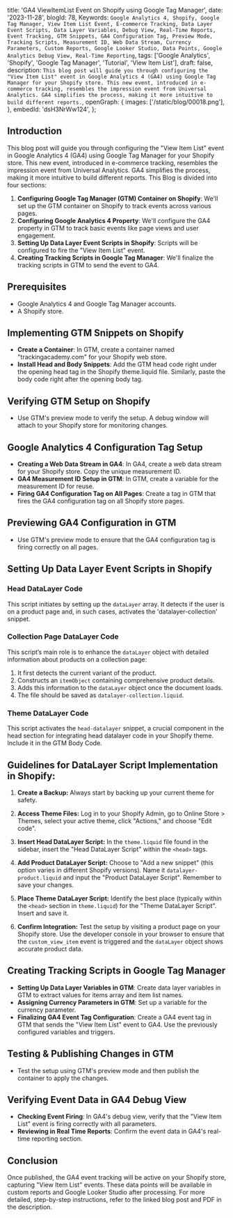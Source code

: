   title: 'GA4 ViewItemList Event on Shopify using Google Tag Manager',
  date: '2023-11-28',
  blogId: 78,
  Keywords: `Google Analytics 4, Shopify, Google Tag Manager, View Item List Event, E-commerce Tracking, Data Layer Event Scripts, Data Layer Variables, Debug View, Real-Time Reports, Event Tracking, GTM Snippets, GA4 Configuration Tag, Preview Mode, Tracking Scripts, Measurement ID, Web Data Stream, Currency Parameters, Custom Reports, Google Looker Studio, Data Points, Google Analytics Debug View, Real-Time Reporting`,
  tags: ['Google Analytics', 'Shopify', 'Google Tag Manager', 'Tutorial', 'View Item List'],
  draft: false,
  description: `This blog post will guide you through configuring the "View Item List" event in Google Analytics 4 (GA4) using Google Tag Manager for your Shopify store. This new event, introduced in e-commerce tracking, resembles the impression event from Universal Analytics. GA4 simplifies the process, making it more intuitive to build different reports.`,
  openGraph: {
    images: ['/static/blog/00018.png'],
  },
  embedId: 'dsH3NrWw124',
};

<BlogHeader metadata={metadata} />

## Introduction

This blog post will guide you through configuring the "View Item List" event in Google Analytics 4 (GA4) using Google Tag Manager for your Shopify store. This new event, introduced in e-commerce tracking, resembles the impression event from Universal Analytics. GA4 simplifies the process, making it more intuitive to build different reports. This Blog is divided into four sections:

1. **Configuring Google Tag Manager (GTM) Container on Shopify**: We'll set up the GTM container on Shopify to track events across various pages.
2. **Configuring Google Analytics 4 Property**: We'll configure the GA4 property in GTM to track basic events like page views and user engagement.
3. **Setting Up Data Layer Event Scripts in Shopify**: Scripts will be configured to fire the "View Item List" event.
4. **Creating Tracking Scripts in Google Tag Manager**: We'll finalize the tracking scripts in GTM to send the event to GA4.

## Prerequisites

- Google Analytics 4 and Google Tag Manager accounts.
- A Shopify store.

## Implementing GTM Snippets on Shopify

- **Create a Container**: In GTM, create a container named "trackingacademy.com" for your Shopify web store.
- **Install Head and Body Snippets**: Add the GTM head code right under the opening head tag in the Shopify theme.liquid file. Similarly, paste the body code right after the opening body tag.

## Verifying GTM Setup on Shopify

- Use GTM's preview mode to verify the setup. A debug window will attach to your Shopify store for monitoring changes.

## Google Analytics 4 Configuration Tag Setup

- **Creating a Web Data Stream in GA4**: In GA4, create a web data stream for your Shopify store. Copy the unique measurement ID.
- **GA4 Measurement ID Setup in GTM**: In GTM, create a variable for the measurement ID for reuse.
- **Firing GA4 Configuration Tag on All Pages**: Create a tag in GTM that fires the GA4 configuration tag on all Shopify store pages.

## Previewing GA4 Configuration in GTM

- Use GTM's preview mode to ensure that the GA4 configuration tag is firing correctly on all pages.

## Setting Up Data Layer Event Scripts in Shopify

### Head DataLayer Code

This script initiates by setting up the `dataLayer` array. It detects if the user is on a product page and, in such cases, activates the 'datalayer-collection' snippet.

<DataLayerCode type="viewItemList" subType="head" />

### Collection Page DataLayer Code

This script’s main role is to enhance the `dataLayer` object with detailed information about products on a collection page:

1. It first detects the current variant of the product.
2. Constructs an `itemObject` containing comprehensive product details.
3. Adds this information to the `dataLayer` object once the document loads.
4. The file should be saved as `datalayer-collection.liquid`.

<DataLayerCode type="viewItemList" subType="main" />

### Theme DataLayer Code

This script activates the `head-datalayer` snippet, a crucial component in the head section for integrating head datalayer code in your Shopify theme. Include it in the GTM Body Code.

<DataLayerCode type="viewItemList" subType="theme" />

## Guidelines for DataLayer Script Implementation in Shopify:

1. **Create a Backup:** Always start by backing up your current theme for safety.

2. **Access Theme Files:** Log in to your Shopify Admin, go to Online Store > Themes, select your active theme, click "Actions," and choose "Edit code".

3. **Insert Head DataLayer Script:** In the `theme.liquid` file found in the sidebar, insert the "Head DataLayer Script" within the `<head>` tags.

4. **Add Product DataLayer Script:** Choose to "Add a new snippet" (this option varies in different Shopify versions). Name it `datalayer-product.liquid` and input the "Product DataLayer Script". Remember to save your changes.

5. **Place Theme DataLayer Script:** Identify the best place (typically within the `<head>` section in `theme.liquid`) for the "Theme DataLayer Script". Insert and save it.

6. **Confirm Integration:** Test the setup by visiting a product page on your Shopify store. Use the developer console in your browser to ensure that the `custom_view_item` event is triggered and the `dataLayer` object shows accurate product data.

## Creating Tracking Scripts in Google Tag Manager

- **Setting Up Data Layer Variables in GTM**: Create data layer variables in GTM to extract values for items array and item list names.
- **Assigning Currency Parameters in GTM**: Set up a variable for the currency parameter.
- **Finalizing GA4 Event Tag Configuration**: Create a GA4 event tag in GTM that sends the "View Item List" event to GA4. Use the previously configured variables and triggers.

## Testing & Publishing Changes in GTM

- Test the setup using GTM's preview mode and then publish the container to apply the changes.

## Verifying Event Data in GA4 Debug View

- **Checking Event Firing**: In GA4's debug view, verify that the "View Item List" event is firing correctly with all parameters.
- **Reviewing in Real Time Reports**: Confirm the event data in GA4's real-time reporting section.

## Conclusion

Once published, the GA4 event tracking will be active on your Shopify store, capturing "View Item List" events. These data points will be available in custom reports and Google Looker Studio after processing. For more detailed, step-by-step instructions, refer to the linked blog post and PDF in the description.
